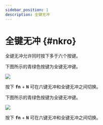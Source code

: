 ```yaml
---
sidebar_position: 1
description: 全键无冲
---
```



# 全键无冲  {#nkro}

全键无冲允许同时按下多于六个按键。

<Tabs queryString="pcb-variant">
  <TabItem value="hotswap" label="热插拔" default>

下图所示的青绿色按键为全键无冲键。

![](./img/elysium_keycodes_nkro.svg)

按下 <kbd>**fn**</kbd> + <kbd>**N**</kbd> 可在六键无冲和全键无冲之间切换。

  </TabItem>
  <TabItem value="soldered" label="焊接">
    
下图所示的青绿色按键为全键无冲键。

![](./img/elysium_keycodes_nkro.svg)

按下 <kbd>**fn**</kbd> + <kbd>**N**</kbd> 可在六键无冲和全键无冲之间切换。

  </TabItem>
</Tabs>